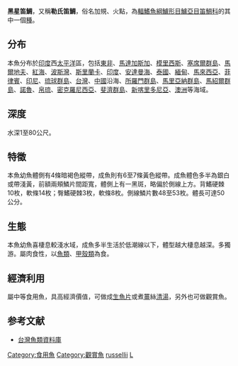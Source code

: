 {{Speciesbox
| name = 黑星笛鯛
| image = 
| image_width = 250px
| status = NE
| status_system = IUCN3.1
| genus = Lutjanus
| species = russellii
| authority = [[Bleeker|Bleeker]], 1849
| synonyms = *''Lutianus nishikawae''<br /><small> Smith & Pope, 1906</small>
*''Lutianus orientalis''<br /><small> Seale, 1910</small>
*''Mesoprion russellii''<br /><small> Bleeker, 1849</small>
}}
'''黑星笛鯛'''，又稱'''勒氏笛鯛'''，俗名加規、火點，為[[輻鰭魚綱|輻鰭魚綱]][[鱸形目|鱸形目]][[鱸亞目|鱸亞目]][[笛鯛科|笛鯛科]]的其中一個[[種|種]]。

==分布==
本魚分布於[[印度|印度]]西[[太平洋|太平洋]]區，包括[[東非|東非]]、[[馬達加斯加|馬達加斯加]]、[[模里西斯|模里西斯]]、[[塞席爾群島|塞席爾群島]]、[[馬爾地夫|馬爾地夫]]、[[紅海|紅海]]、[[波斯灣|波斯灣]]、[[斯里蘭卡|斯里蘭卡]]、[[印度|印度]]、[[安達曼海|安達曼海]]、[[泰國|泰國]]、[[緬甸|緬甸]]、[[馬來西亞|馬來西亞]]、[[菲律賓|菲律賓]]、[[印尼|印尼]]、[[琉球群島|琉球群島]]、[[台灣|台灣]]、[[中國|中國]]沿海、[[所羅門群島|所羅門群島]]、[[馬里亞納群島|馬里亞納群島]]、[[馬紹爾群島|馬紹爾群島]]、[[諾魯|諾魯]]、[[帛琉|帛琉]]、[[密克羅尼西亞|密克羅尼西亞]]、[[斐濟群島|斐濟群島]]、[[新喀里多尼亞|新喀里多尼亞]]、[[澳洲|澳洲]]等海域。

==深度==
水深1至80公尺。

==特徵==
本魚幼魚體側有4條暗褐色縱帶，成魚則有6至7條黃色縱帶。成魚體色多半為銀白或帶淺黃，前額兩頰鱗片間距寬，體側上有一黑斑，略偏於側線上方。背鰭硬棘10枚，軟條14枚；臀鰭硬棘3枚，軟條8枚。側線鱗片數48至53枚。體長可達50公分。

==生態==
本魚幼魚喜棲息較淺水域，成魚多半生活於低潮線以下，體型越大棲息越深。多獨游。屬肉食性，以[[魚類|魚類]]、[[甲殼類|甲殼類]]為食。

==經濟利用==
屬中等食用魚，具高經濟價值，可做成[[生魚片|生魚片]]或煮[[薑|薑]]絲[[清湯|清湯]]，另外也可做觀賞魚。

==参考文献==
*[http://fishdb.sinica.edu.tw/ 台灣魚類資料庫]{{Wayback|url=http://fishdb.sinica.edu.tw/ |date=20160304193340 }}
{{Taxonbar|from=Q2049855}}

[[Category:食用魚|Category:食用魚]]
[[Category:觀賞魚|Category:觀賞魚]]
[[Category:笛鯛屬|russellii]]
[[Category:1849年描述的鱼类|L]]